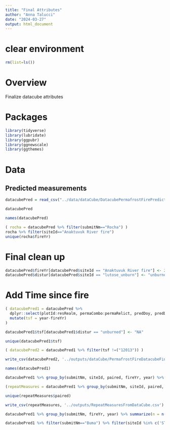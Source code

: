 ```yaml
---
title: "Final Attributes"
author: "Anna Talucci"
date: "2024-03-27"
output: html_document
---
```


# clear environment
```r
rm(list=ls())
```

# Overview
Finalize datacube attributes


# Packages

```r
library(tidyverse)
library(lubridate)
library(ggpubr)
library(ggnewscale)
library(ggthemes)
```


# Data

## Predicted measurements
```r
datacubePred = read_csv("../data/dataCube/DatacubePermafrostFirePredicted.csv")
```

```r
datacubePred
```


```r
names(datacubePred)
```

```r
( rocha = datacubePred %>% filter(submitNm=="Rocha") )
rocha %>% filter(siteId=="Anaktuvuk River fire")
unique(rocha$fireYr)
```

# Final clean up
```r
datacubePred$fireYr[datacubePred$siteId == "Anaktuvuk River fire"] <- 2007
datacubePred$distur[datacubePred$siteId == "lutose_unburn"] <- "unburned"
```

# Add Time since fire 

```r
( datacubePred1 = datacubePred %>% 
  dplyr::select(plotId:resRealm, permaCombo:permaRelict, predDoy, predDepth) %>% 
  mutate(tsf = year-fireYr)
)

```

```r
datacubePred1$tsf[datacubePred1$distur == "unburned"] <- "NA"

```


```r
unique(datacubePred1$tsf)
```


```r
( datacubePred2 = datacubePred1 %>% filter(tsf !=("12013")) )
```

```r
write_csv(datacubePred2, '../outputs/dataCube/PermafrostFireDatacubeFinal.csv')
```


```r
names(datacubePred1)
```

```r
datacubePred1 %>% group_by(submitNm, siteId, paired, fireYr, year) %>% summarize(n = n())
```

```r
(repeatMeasures = datacubePred1 %>% group_by(submitNm, siteId, paired, fireYr) %>% summarize(numberYrsMeasured = n_distinct(year)) %>% filter(fireYr!=-9999) %>% filter(numberYrsMeasured>1) )
```

```r
unique(repeatMeasures$paired)
```

```r
write_csv(repeatMeasures, '../outputs/RepeatMeasuresFromDataCube.csv')
```

```r
datacubePred1 %>% group_by(submitNm, fireYr, year) %>% summarize(n = n())
```

```r
datacubePred1 %>% filter(submitNm=="Buma") %>% filter(siteId %in% c('STEESE_1','STEESE_2', 'STEESE_3'))
```















